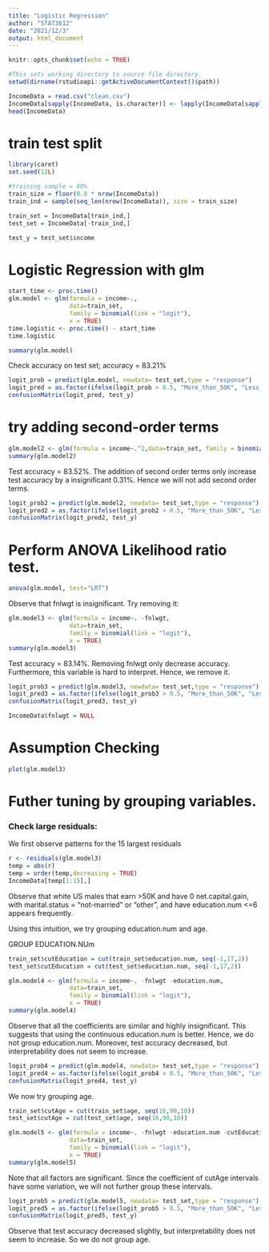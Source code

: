 ---
title: "Logistic Regression"
author: "STAT3612"
date: "2021/12/3"
output: html_document
---

```{r setup, include=FALSE}
knitr::opts_chunk$set(echo = TRUE)
```


```{r}
#This sets working directory to source file directory.
setwd(dirname(rstudioapi::getActiveDocumentContext()$path))

IncomeData = read.csv("clean.csv")
IncomeData[sapply(IncomeData, is.character)] <- lapply(IncomeData[sapply(IncomeData, is.character)], as.factor)
head(IncomeData)
```

# train test split
```{r}
library(caret)
set.seed(12L)

#training sample = 80%
train_size = floor(0.8 * nrow(IncomeData))
train_ind = sample(seq_len(nrow(IncomeData)), size = train_size)

train_set = IncomeData[train_ind,]
test_set = IncomeData[-train_ind,]

test_y = test_set$income
```


# Logistic Regression with glm
```{r}
start_time <- proc.time()
glm.model <- glm(formula = income~.,
                 data=train_set, 
                 family = binomial(link = "logit"),
                 x = TRUE)
time.logistic <- proc.time() - start_time
time.logistic
```

```{r}
summary(glm.model)
```

Check accuracy on test set; accuracy = 83.21%
```{r}
logit_prob = predict(glm.model, newdata= test_set,type = "response")
logit_pred = as.factor(ifelse(logit_prob > 0.5, "More_than_50K", "Less_or_equal_50K"))
confusionMatrix(logit_pred, test_y)
```

# try adding second-order terms
```{r}
glm.model2 <- glm(formula = income~.^2,data=train_set, family = binomial(link = "logit"),x = TRUE)
summary(glm.model2)
```
Test accuracy = 83.52%. The addition of second order terms only increase test accuracy by a insignificant 0.31%. Hence we will not add second order terms.
```{r}
logit_prob2 = predict(glm.model2, newdata= test_set,type = "response")
logit_pred2 = as.factor(ifelse(logit_prob2 > 0.5, "More_than_50K", "Less_or_equal_50K"))
confusionMatrix(logit_pred2, test_y)
```


# Perform ANOVA Likelihood ratio test.
```{r}
anova(glm.model, test="LRT")
```

Observe that fnlwgt is insignificant. Try removing it:
```{r}
glm.model3 <- glm(formula = income~. -fnlwgt,
                 data=train_set, 
                 family = binomial(link = "logit"),
                 x = TRUE)
summary(glm.model3)
```
Test accuracy = 83.14%. Removing fnlwgt only decrease accuracy. Furthermore, this variable is hard to interpret. Hence, we remove it.
```{r}
logit_prob3 = predict(glm.model3, newdata= test_set,type = "response")
logit_pred3 = as.factor(ifelse(logit_prob3 > 0.5, "More_than_50K", "Less_or_equal_50K"))
confusionMatrix(logit_pred3, test_y)
```
```{r}
IncomeData$fnlwgt = NULL
```


# Assumption Checking
```{r}
plot(glm.model3)
```

# Futher tuning by grouping variables.
### Check large residuals:

We first observe patterns for the 15 largest residuals
```{r}
r <- residuals(glm.model3)
temp = abs(r)
temp = order(temp,decreasing = TRUE)
IncomeData[temp[1:15],]
```
Observe that white US males that earn >50K and have 0 net.capital.gain, with marital.status = "not-married" or "other", and have education.num <=6 appears frequently.

Using this intuition, we try grouping education.num and age.

GROUP EDUCATION.NUm
```{r}
train_set$cutEducation = cut(train_set$education.num, seq(-1,17,2))
test_set$cutEducation = cut(test_set$education.num, seq(-1,17,2))
```

```{r}
glm.model4 <- glm(formula = income~. -fnlwgt -education.num,
                 data=train_set, 
                 family = binomial(link = "logit"),
                 x = TRUE)
summary(glm.model4)
```

Observe that all the coefficients are similar and highly insignificant. This suggests that using the continuous education.num is better. Hence, we do not group education.num. Moreover, test accuracy decreased, but interpretability does not seem to increase.

```{r}
logit_prob4 = predict(glm.model4, newdata= test_set,type = "response")
logit_pred4 = as.factor(ifelse(logit_prob4 > 0.5, "More_than_50K", "Less_or_equal_50K"))
confusionMatrix(logit_pred4, test_y)
```
We now try grouping age.

```{r}
train_set$cutAge = cut(train_set$age, seq(16,90,10))
test_set$cutAge = cut(test_set$age, seq(16,90,10))
```

```{r}
glm.model5 <- glm(formula = income~. -fnlwgt -education.num -cutEducation - age,
                 data=train_set, 
                 family = binomial(link = "logit"),
                 x = TRUE)
summary(glm.model5)
```

Note that all factors are significant. Since the coefficient of cutAge intervals have some variation, we will not further group these intervals.

```{r}
logit_prob5 = predict(glm.model5, newdata= test_set,type = "response")
logit_pred5 = as.factor(ifelse(logit_prob5 > 0.5, "More_than_50K", "Less_or_equal_50K"))
confusionMatrix(logit_pred5, test_y)
```

Observe that test accuracy decreased slightly, but interpretability does not seem to increase. So we do not group age.